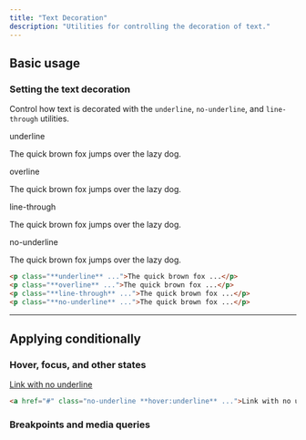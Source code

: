 ```yaml
---
title: "Text Decoration"
description: "Utilities for controlling the decoration of text."
---
```




## Basic usage

### Setting the text decoration

Control how text is decorated with the `underline`, `no-underline`, and `line-through` utilities.

<Example>
  <div class="flex flex-col gap-8">
    <div>
      <span class="font-medium text-sm text-slate-500 font-mono mb-3 dark:text-slate-400">underline</span>
      <p class="underline text-lg font-medium text-slate-900 dark:text-slate-200">
        The quick brown fox jumps over the lazy dog.
      </p>
    </div>
    <div>
      <span class="font-medium text-sm text-slate-500 font-mono mb-3 dark:text-slate-400">overline</span>
      <p class="overline text-lg font-medium text-slate-900 dark:text-slate-200">
        The quick brown fox jumps over the lazy dog.
      </p>
    </div>
    <div>
      <span class="font-medium text-sm text-slate-500 font-mono mb-3 dark:text-slate-400">line-through</span>
      <p class="line-through text-lg font-medium text-slate-900 dark:text-slate-200">
        The quick brown fox jumps over the lazy dog.
      </p>
    </div>
    <div>
      <span class="font-medium text-sm text-slate-500 font-mono mb-3 dark:text-slate-400">no-underline</span>
      <p class="text-lg font-medium text-slate-900 dark:text-slate-200">
        The quick brown fox jumps over the lazy dog.
      </p>
    </div>
  </div>
</Example>

```html
<p class="**underline** ...">The quick brown fox ...</p>
<p class="**overline** ...">The quick brown fox ...</p>
<p class="**line-through** ...">The quick brown fox ...</p>
<p class="**no-underline** ...">The quick brown fox ...</p>
```

---

## <Heading ignore>Applying conditionally</Heading>

### <Heading ignore>Hover, focus, and other states</Heading>

<HoverFocusAndOtherStates featuredClass="text-center">

<Example hint="Try hovering over the text to see the expected behaviour">
  <div class="text-xl text-center font-medium leading-6 space-y-4">
    <a href="#" class="no-underline hover:underline text-cyan-600 dark:text-cyan-400">Link with no underline</a>
  </div>
</Example>

```html
<a href="#" class="no-underline **hover:underline** ...">Link with no underline</a>
```

</HoverFocusAndOtherStates>

### <Heading ignore>Breakpoints and media queries</Heading>

<BreakpointsAndMediaQueries defaultClass="no-underline" featuredClass="underline" element="p" />
